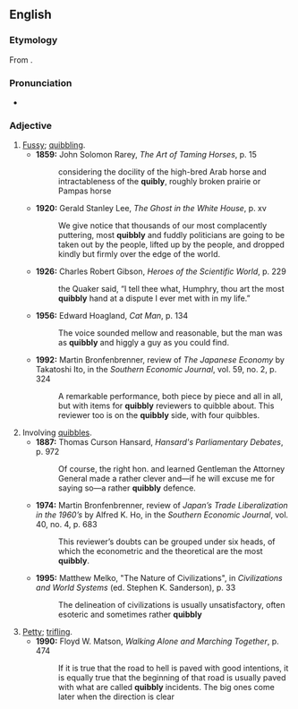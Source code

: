 ==English==

===Etymology===
From {{suffix|en|quibble|y}}.

===Pronunciation===
* {{rhymes|en|ɪbəli|s=2}}

===Adjective===
{{en-adj}}

# [[fussy|Fussy]]; [[quibble|quibbling]].
#* '''1859:''' John Solomon Rarey, ''The Art of Taming Horses'', p. 15
#*: considering the docility of the high-bred Arab horse and intractableness of the '''quibly''', roughly broken prairie or Pampas horse
#* '''1920:''' Gerald Stanley Lee, ''The Ghost in the White House'', p. xv
#*: We give notice that thousands of our most complacently puttering, most '''quibbly''' and fuddly politicians are going to be taken out by the people, lifted up by the people, and dropped kindly but firmly over the edge of the world.
#* '''1926:''' Charles Robert Gibson, ''Heroes of the Scientific World'', p. 229
#*: the Quaker said, “I tell thee what, Humphry, thou art the most '''quibbly''' hand at a dispute I ever met with in my life.”
#* '''1956:''' Edward Hoagland, ''Cat Man'', p. 134
#*: The voice sounded mellow and reasonable, but the man was as '''quibbly''' and higgly a guy as you could find.
#* '''1992:''' Martin Bronfenbrenner, review of ''The Japanese Economy'' by Takatoshi Ito, in the ''Southern Economic Journal'', vol. 59, no. 2, p. 324
#*: A remarkable performance, both piece by piece and all in all, but with items for '''quibbly''' reviewers to quibble about. This reviewer too is on the '''quibbly''' side, with four quibbles.
# Involving [[quibble]]s.
#* '''1887:''' Thomas Curson Hansard, ''Hansard's Parliamentary Debates'', p. 972
#*: Of course, the right hon. and learned Gentleman the Attorney General made a rather clever and—if he will excuse me for saying so—a rather '''quibbly''' defence.
#* '''1974:''' Martin Bronfenbrenner, review of ''Japan’s Trade Liberalization in the 1960’s'' by Alfred K. Ho, in the ''Southern Economic Journal'', vol. 40, no. 4, p. 683
#*: This reviewer’s doubts can be grouped under six heads, of which the econometric and the theoretical are the most '''quibbly'''.
#* '''1995:''' Matthew Melko, "The Nature of Civilizations", in ''Civilizations and World Systems'' (ed. Stephen K. Sanderson), p. 33
#*: The delineation of civilizations is usually unsatisfactory, often esoteric and sometimes rather '''quibbly'''
# [[petty|Petty]]; [[trifling]].
#* '''1990:''' Floyd W. Matson, ''Walking Alone and Marching Together'', p. 474
#*: If it is true that the road to hell is paved with good intentions, it is equally true that the beginning of that road is usually paved with what are called '''quibbly''' incidents. The big ones come later when the direction is clear